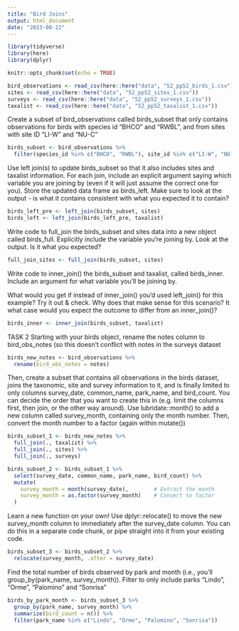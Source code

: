 ```yaml
---
title: "Bird Joins"
output: html_document
date: "2023-08-22"
---
```


```r
library(tidyverse)
library(here)
library(dplyr)
```


```r
knitr::opts_chunk$set(echo = TRUE)
```

```r
bird_observations <- read_csv(here::here("data", "52_pp52_birds_1.csv"))
sites <- read_csv(here::here("data", "52_pp52_sites_1.csv"))
surveys <- read_csv(here::here("data", "52_pp52_surveys_1.csv"))
taxalist <- read_csv(here::here("data", "52_pp52_taxalist_1.csv"))
```


Create a subset of bird_observations called birds_subset that only contains observations for birds with species id “BHCO” and “RWBL”, and from sites with site ID “LI-W” and “NU-C”
```r
birds_subset <- bird_observations %>% 
  filter(species_id %in% c("BHCO", "RWBL"), site_id %in% c("LI-W", "NU-C")) 
```

Use left join(s) to update birds_subset so that it also includes sites and taxalist information. For each join, include an explicit argument saying which variable you are joining by (even if it will just assume the correct one for you). Store the updated data frame as birds_left. Make sure to look at the output - is what it contains consistent with what you expected it to contain?

```r
birds_left_pre <- left_join(birds_subset, sites)
birds_left <- left_join(birds_left_pre, taxalist)
```

Write code to full_join the birds_subset and sites data into a new object called birds_full. Explicitly include the variable you’re joining by. Look at the output. Is it what you expected?

```r
full_join_sites <- full_join(birds_subset, sites)
```

Write code to inner_join() the birds_subset and taxalist, called birds_inner. Include an argument for what variable you’ll be joining by.

What would you get if instead of inner_join() you’d used left_join() for this example? Try it out & check. Why does that make sense for this scenario? It what case would you expect the outcome to differ from an inner_join()?

```r
birds_inner <- inner_join(birds_subset, taxalist)
```


TASK 2
Starting with your birds object, rename the notes column to bird_obs_notes (so this doesn’t conflict with notes in the surveys dataset

```r
birds_new_notes <- bird_observations %>% 
  rename(bird_obs_notes = notes)
```

Then, create a subset that contains all observations in the birds dataset, joins the taxonomic, site and survey information to it, and is finally limited to only columns survey_date, common_name, park_name, and bird_count. You can decide the order that you want to create this in (e.g. limit the columns first, then join, or the other way around).
Use lubridate::month() to add a new column called survey_month, containing only the month number. Then, convert the month number to a factor (again within mutate())

```r
birds_subset_1 <- birds_new_notes %>% 
  full_join(., taxalist) %>% 
  full_join(., sites) %>% 
  full_join(., surveys) 

birds_subset_2 <- birds_subset_1 %>% 
  select(survey_date, common_name, park_name, bird_count) %>% 
  mutate(
    survey_month = month(survey_date),        # Extract the month
    survey_month = as.factor(survey_month)    # Convert to factor
  )
```


Learn a new function on your own! Use dplyr::relocate() to move the new survey_month column to immediately after the survey_date column. You can do this in a separate code chunk, or pipe straight into it from your existing code.

```r
birds_subset_3 <- birds_subset_2 %>% 
  relocate(survey_month, .after = survey_date)
```

Find the total number of birds observed by park and month (i.e., you’ll group_by(park_name, survey_month)). Filter to only include parks “Lindo”, “Orme”, “Palomino” and “Sonrisa”
```r
birds_by_park_month <- birds_subset_3 %>% 
  group_by(park_name, survey_month) %>% 
  summarize(bird_count = n()) %>% 
  filter(park_name %in% c("Lindo", "Orme", "Palomino", "Sonrisa"))
```














